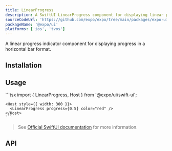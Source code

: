 ```yaml
---
title: LinearProgress
description: A SwiftUI LinearProgress component for displaying linear progress indicators.
sourceCodeUrl: 'https://github.com/expo/expo/tree/main/packages/expo-ui'
packageName: '@expo/ui'
platforms: ['ios', 'tvos']
---
```



A linear progress indicator component for displaying progress in a horizontal bar format.

## Installation

<APIInstallSection />

## Usage

<Tabs>
  <Tab label="iOS">
    <ContentSpotlight
      alt="LinearProgress component on iOS."
      src="/static/images/expo-ui/linearprogress/ios.png"
      className="max-w-[380px]"
    />
  </Tab>
  <Tab label="Code">
    ```tsx
    import { LinearProgress, Host } from '@expo/ui/swift-ui';

    <Host style={{ width: 300 }}>
      <LinearProgress progress={0.5} color="red" />
    </Host>
    ```

  </Tab>
</Tabs>

> See [Official SwiftUI documentation](https://developer.apple.com/documentation/swiftui/progressview) for more information.

## API

<APISection packageName="expo-ui/swift-ui/linearprogress" apiName="LinearProgress" />
